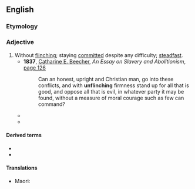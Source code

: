 ==English==

===Etymology===
{{prefix|en|un|flinching}}

===Adjective===
{{en-adj|-}}

# Without [[flinching]]; staying [[committed]] despite any difficulty; [[steadfast]].
#* '''1837''', [[w:Catharine Beecher|Catharine E. Beecher]], ''An Essay on Slavery and Abolitionism'', [http://books.google.com/books?id=vRoEAAAAYAAJ&pg=PA126&dq=unflinching page 126]
#*: Can an honest, upright and Christian man, go into these conflicts, and with '''unflinching''' firmness stand up for all that is good, and oppose all that is evil, in whatever party it may be found, without a measure of moral courage such as few can command?
#* {{quote-book|1=en|year=1907|year_published=1980|author=Barbara Baynton|authorlink=Barbara Baynton|title=Human Toll|series=Portable Australian Authors: Barbara Baynton|editors=Sally Krimmer; Alan Lawson|publisher=University of Queensland Press|location=St Lucia|page=208|passage=
If only she would wake and close her mouth, mentally prayed the outwardly '''unflinching''' girl. Later the doctor came, and sheltered by his presence the sick woman's husband stood in the doorway.}}
#* {{quote-journal
|en
|date=May 13, 2017
|author=Barney Ronay
|title=Antonio Conte’s brilliance has turned Chelsea’s pop-up team into champions
|work=the Guardian
|url=https://www.theguardian.com/football/blog/2017/may/13/antonio-conte-chelsea-champions-manager
|page=
|passage=For all the glories of the Ferguson end-game, Manchester City’s rise and Arsenal’s '''unflinching''' desire to finish in the top four and occasionally win the FA Cup, this is now Chelsea’s mini-era.}}

====Derived terms====
* {{l|en|unflinchingly}}
* {{l|en|unflinchingness}}

====Translations====
{{trans-top|remaining committed despite distractions and opposition}}
* Maori: {{t|mi|kiriūka}}
{{trans-mid}}
{{trans-bottom}}